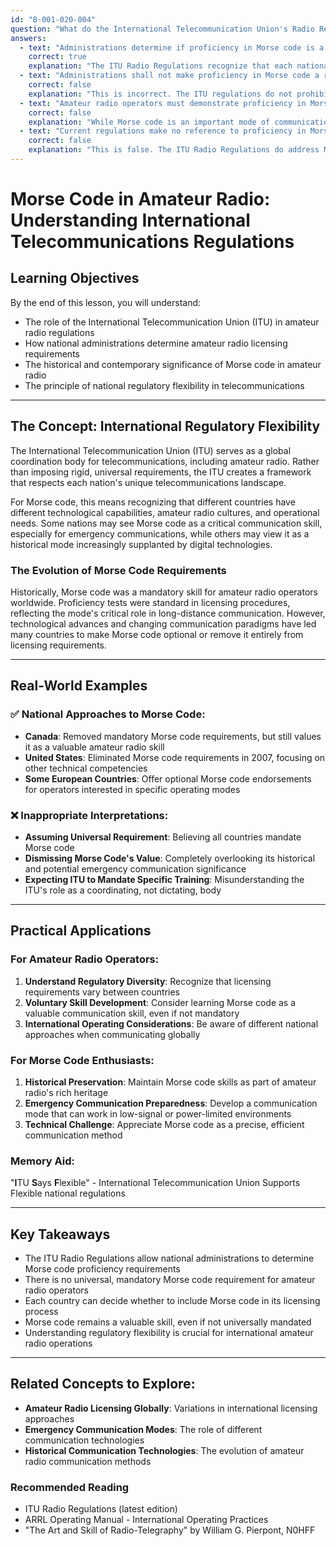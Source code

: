 ```yaml
---
id: "B-001-020-004"
question: "What do the International Telecommunication Union's Radio Regulations prescribe regarding proficiency in Morse code?"
answers:
  - text: "Administrations determine if proficiency in Morse code is a requirement for authorization"
    correct: true
    explanation: "The ITU Radio Regulations recognize that each national administration (government) has the sovereign right to establish its own licensing requirements for amateur radio operators. This approach allows flexibility for different countries to set Morse code proficiency standards based on their specific national needs, technological capabilities, and amateur radio community preferences. Some countries may require Morse code proficiency, while others may not, reflecting the ITU's principle of national regulatory autonomy."
  - text: "Administrations shall not make proficiency in Morse code a requirement"
    correct: false
    explanation: "This is incorrect. The ITU regulations do not prohibit Morse code requirements; instead, they leave the decision to individual national administrations. Each country retains the right to determine whether Morse code proficiency will be part of their amateur radio licensing process."
  - text: "Amateur radio operators must demonstrate proficiency in Morse code before using it on international communications"
    correct: false
    explanation: "While Morse code is an important mode of communication, the ITU regulations do not mandate a universal proficiency requirement for international communications. The decision to require Morse code skills is left to each national administration."
  - text: "Current regulations make no reference to proficiency in Morse code"
    correct: false
    explanation: "This is false. The ITU Radio Regulations do address Morse code, specifically by giving national administrations the authority to determine proficiency requirements. The regulations acknowledge Morse code as a potential licensing consideration, not by mandating it, but by allowing countries to make their own determinations."
---
```


# Morse Code in Amateur Radio: Understanding International Telecommunications Regulations

## Learning Objectives
By the end of this lesson, you will understand:
- The role of the International Telecommunication Union (ITU) in amateur radio regulations
- How national administrations determine amateur radio licensing requirements
- The historical and contemporary significance of Morse code in amateur radio
- The principle of national regulatory flexibility in telecommunications

---

## The Concept: International Regulatory Flexibility

The International Telecommunication Union (ITU) serves as a global coordination body for telecommunications, including amateur radio. Rather than imposing rigid, universal requirements, the ITU creates a framework that respects each nation's unique telecommunications landscape.

For Morse code, this means recognizing that different countries have different technological capabilities, amateur radio cultures, and operational needs. Some nations may see Morse code as a critical communication skill, especially for emergency communications, while others may view it as a historical mode increasingly supplanted by digital technologies.

### The Evolution of Morse Code Requirements

Historically, Morse code was a mandatory skill for amateur radio operators worldwide. Proficiency tests were standard in licensing procedures, reflecting the mode's critical role in long-distance communication. However, technological advances and changing communication paradigms have led many countries to make Morse code optional or remove it entirely from licensing requirements.

---

## Real-World Examples

### ✅ National Approaches to Morse Code:
- **Canada**: Removed mandatory Morse code requirements, but still values it as a valuable amateur radio skill
- **United States**: Eliminated Morse code requirements in 2007, focusing on other technical competencies
- **Some European Countries**: Offer optional Morse code endorsements for operators interested in specific operating modes

### ❌ Inappropriate Interpretations:
- **Assuming Universal Requirement**: Believing all countries mandate Morse code
- **Dismissing Morse Code's Value**: Completely overlooking its historical and potential emergency communication significance
- **Expecting ITU to Mandate Specific Training**: Misunderstanding the ITU's role as a coordinating, not dictating, body

---

## Practical Applications

### For Amateur Radio Operators:
1. **Understand Regulatory Diversity**: Recognize that licensing requirements vary between countries
2. **Voluntary Skill Development**: Consider learning Morse code as a valuable communication skill, even if not mandatory
3. **International Operating Considerations**: Be aware of different national approaches when communicating globally

### For Morse Code Enthusiasts:
1. **Historical Preservation**: Maintain Morse code skills as part of amateur radio's rich heritage
2. **Emergency Communication Preparedness**: Develop a communication mode that can work in low-signal or power-limited environments
3. **Technical Challenge**: Appreciate Morse code as a precise, efficient communication method

### Memory Aid:
"**I**TU **S**ays **F**lexible" - International Telecommunication Union Supports Flexible national regulations

---

## Key Takeaways

- The ITU Radio Regulations allow national administrations to determine Morse code proficiency requirements
- There is no universal, mandatory Morse code requirement for amateur radio operators
- Each country can decide whether to include Morse code in its licensing process
- Morse code remains a valuable skill, even if not universally mandated
- Understanding regulatory flexibility is crucial for international amateur radio operations

---

## Related Concepts to Explore:
- **Amateur Radio Licensing Globally**: Variations in international licensing approaches
- **Emergency Communication Modes**: The role of different communication technologies
- **Historical Communication Technologies**: The evolution of amateur radio communication methods

### Recommended Reading
- ITU Radio Regulations (latest edition)
- ARRL Operating Manual - International Operating Practices
- "The Art and Skill of Radio-Telegraphy" by William G. Pierpont, N0HFF